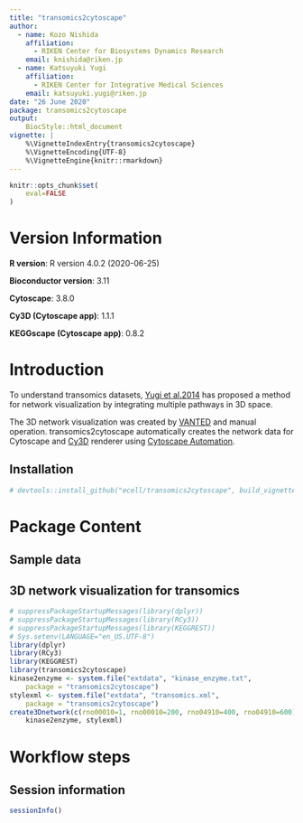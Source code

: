 ```yaml
---
title: "transomics2cytoscape"
author:
  - name: Kozo Nishida
    affiliation:
      - RIKEN Center for Biosystems Dynamics Research
    email: knishida@riken.jp
  - name: Katsuyuki Yugi
    affiliation:
      - RIKEN Center for Integrative Medical Sciences
    email: katsuyuki.yugi@riken.jp
date: "26 June 2020"
package: transomics2cytoscape
output:
    BiocStyle::html_document
vignette: |
    %\VignetteIndexEntry{transomics2cytoscape}
    %\VignetteEncoding{UTF-8}
    %\VignetteEngine{knitr::rmarkdown}
---
```


```r
knitr::opts_chunk$set(
    eval=FALSE
)
```

# Version Information
**R version**: R version 4.0.2 (2020-06-25)

**Bioconductor version**: 3.11

**Cytoscape**: 3.8.0

**Cy3D (Cytoscape app)**: 1.1.1

**KEGGscape (Cytoscape app)**: 0.8.2

# Introduction

To understand transomics datasets,
[Yugi et al.2014](https://pubmed.ncbi.nlm.nih.gov/25131207)
has proposed a method for network visualization
by integrating multiple pathways in 3D space.

The 3D network visualization was created by
[VANTED](https://pubmed.ncbi.nlm.nih.gov/23140568)
and manual operation. transomics2cytoscape automatically
creates the network data for Cytoscape and
[Cy3D](http://apps.cytoscape.org/apps/cy3d) renderer
using
[Cytoscape Automation](https://pubmed.ncbi.nlm.nih.gov/31477170).

## Installation

```R
# devtools::install_github("ecell/transomics2cytoscape", build_vignettes = TRUE)
```

# Package Content

## Sample data

## 3D network visualization for transomics

```r
# suppressPackageStartupMessages(library(dplyr))
# suppressPackageStartupMessages(library(RCy3))
# suppressPackageStartupMessages(library(KEGGREST))
# Sys.setenv(LANGUAGE="en_US.UTF-8") 
library(dplyr)
library(RCy3)
library(KEGGREST)
library(transomics2cytoscape)
kinase2enzyme <- system.file("extdata", "kinase_enzyme.txt",
    package = "transomics2cytoscape")
stylexml <- system.file("extdata", "transomics.xml",
    package = "transomics2cytoscape")
create3Dnetwork(c(rno00010=1, rno00010=200, rno04910=400, rno04910=600),
    kinase2enzyme, stylexml)
```

# Workflow steps

## Session information {.unnumbered}

```r
sessionInfo()
```